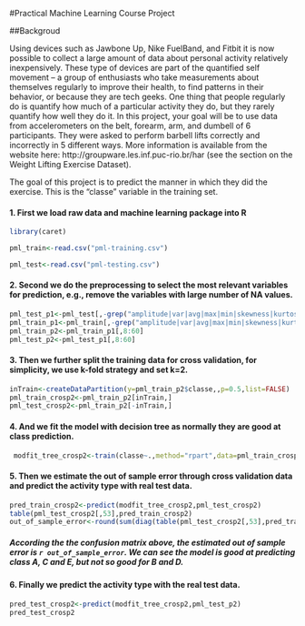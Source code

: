 

#Practical Machine Learning Course Project

##Backgroud

Using devices such as Jawbone Up, Nike FuelBand, and Fitbit it is now possible to collect a large amount of data about personal activity relatively inexpensively. These type of devices are part of the quantified self movement – a group of enthusiasts who take measurements about themselves regularly to improve their health, to find patterns in their behavior, or because they are tech geeks. One thing that people regularly do is quantify how much of a particular activity they do, but they rarely quantify how well they do it. In this project, your goal will be to use data from accelerometers on the belt, forearm, arm, and dumbell of 6 participants. They were asked to perform barbell lifts correctly and incorrectly in 5 different ways. More information is available from the website here: http://groupware.les.inf.puc-rio.br/har (see the section on the Weight Lifting Exercise Dataset). 

The goal of this project is to predict the manner in which they did the exercise. This is the "classe" variable in the training set. 


#### 1. First we load raw data and machine learning package into R
```r
library(caret)

pml_train<-read.csv("pml-training.csv")

pml_test<-read.csv("pml-testing.csv")

```

#### 2. Second we do the preprocessing to select the most relevant variables for prediction, e.g., remove the variables with large number of NA values.

```r
pml_test_p1<-pml_test[,-grep("amplitude|var|avg|max|min|skewness|kurtosis|stddev",names(pml_test))]
pml_train_p1<-pml_train[,-grep("amplitude|var|avg|max|min|skewness|kurtosis|stddev",names(pml_train))]
pml_train_p2<-pml_train_p1[,8:60]
pml_test_p2<-pml_test_p1[,8:60]

```

#### 3. Then we further split the training data for cross validation, for simplicity, we use k-fold strategy and set k=2.

```r
inTrain<-createDataPartition(y=pml_train_p2$classe,,p=0.5,list=FALSE)
pml_train_crosp2<-pml_train_p2[inTrain,]
pml_test_crosp2<-pml_train_p2[-inTrain,]
```

#### 4. And we fit the model with decision tree as normally they are good at class prediction.

```r
 modfit_tree_crosp2<-train(classe~.,method="rpart",data=pml_train_crosp2)
```

#### 5. Then we estimate the out of sample error through cross validation data and predict the activity type with real test data.

```r
pred_train_crosp2<-predict(modfit_tree_crosp2,pml_test_crosp2)
table(pml_test_crosp2[,53],pred_train_crosp2)
out_of_sample_error<-round(sum(diag(table(pml_test_crosp2[,53],pred_train_crosp2)/dim(pml_test_crosp2)[1])),1)
```

##### According the the confusion matrix above, the estimated out of sample error is `r out_of_sample_error`. We can see the model is good at predicting class A, C and E, but not so good for B and D.

#### 6. Finally we predict the activity type with the real test data.

```r
pred_test_crosp2<-predict(modfit_tree_crosp2,pml_test_p2)
pred_test_crosp2
```
